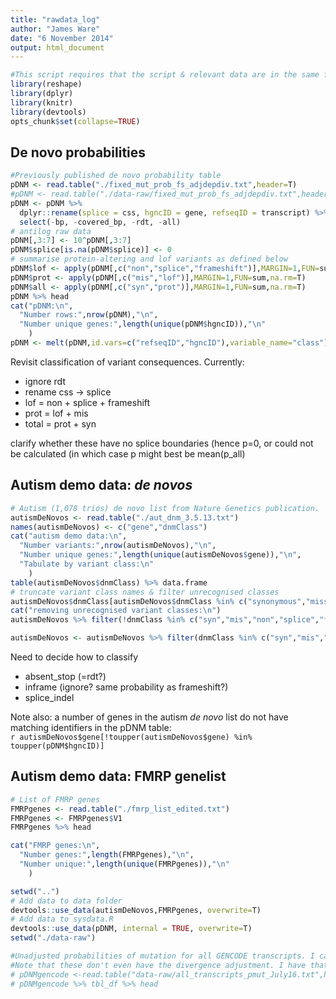 ```yaml
---
title: "rawdata_log"
author: "James Ware"
date: "6 November 2014"
output: html_document
---
```


```r
#This script requires that the script & relevant data are in the same folder, presumed to be denovolyzeR/data-raw
library(reshape)
library(dplyr)
library(knitr)
library(devtools)
opts_chunk$set(collapse=TRUE)
```

## De novo probabilities
```r
#Previously published de novo probability table
pDNM <- read.table("./fixed_mut_prob_fs_adjdepdiv.txt",header=T)
#pDNM <- read.table("./data-raw/fixed_mut_prob_fs_adjdepdiv.txt",header=T)
pDNM <- pDNM %>% 
  dplyr::rename(splice = css, hgncID = gene, refseqID = transcript) %>% 
  select(-bp, -covered_bp, -rdt, -all)
# antilog raw data
pDNM[,3:7] <- 10^pDNM[,3:7]
pDNM$splice[is.na(pDNM$splice)] <- 0
# summarise protein-altering and lof variants as defined below
pDNM$lof <- apply(pDNM[,c("non","splice","frameshift")],MARGIN=1,FUN=sum,na.rm=T)
pDNM$prot <- apply(pDNM[,c("mis","lof")],MARGIN=1,FUN=sum,na.rm=T)
pDNM$all <- apply(pDNM[,c("syn","prot")],MARGIN=1,FUN=sum,na.rm=T)
pDNM %>% head
cat("pDNM:\n",
  "Number rows:",nrow(pDNM),"\n",
  "Number unique genes:",length(unique(pDNM$hgncID)),"\n"
    )
pDNM <- melt(pDNM,id.vars=c("refseqID","hgncID"),variable_name="class")
```

Revisit classification of variant consequences. Currently:

* ignore rdt
* rename css -> splice
* lof = non + splice + frameshift
* prot = lof + mis
* total = prot + syn

clarify whether these have no splice boundaries (hence p=0, or could not be calculated (in which case p might best be mean(p_all)

## Autism demo data: *de novos*
```r
# Autism (1,078 trios) de novo list from Nature Genetics publication.
autismDeNovos <- read.table("./aut_dnm_3.5.13.txt")
names(autismDeNovos) <- c("gene","dnmClass")
cat("autism demo data:\n",
  "Number variants:",nrow(autismDeNovos),"\n",
  "Number unique genes:",length(unique(autismDeNovos$gene)),"\n",
  "Tabulate by variant class:\n"
    )
table(autismDeNovos$dnmClass) %>% data.frame
# truncate variant class names & filter unrecognised classes
autismDeNovos$dnmClass[autismDeNovos$dnmClass %in% c("synonymous","missense","nonsense")] <- autismDeNovos$dnmClass[autismDeNovos$dnmClass %in% c("synonymous","missense","nonsense")] %>% substr(1,3)
cat("removing unrecognised variant classes:\n")
autismDeNovos %>% filter(!dnmClass %in% c("syn","mis","non","splice","frameshift"))

autismDeNovos <- autismDeNovos %>% filter(dnmClass %in% c("syn","mis","non","splice","frameshift"))
```
Need to decide how to classify 

* absent_stop (=rdt?)
* inframe (ignore?  same probability as frameshift?)
* splice_indel

Note also: a number of genes in the autism *de novo* list do not have matching identifiers in the pDNM table:  
`r autismDeNovos$gene[!toupper(autismDeNovos$gene) %in% toupper(pDNM$hgncID)]`

## Autism demo data: FMRP genelist
```r
# List of FMRP genes
FMRPgenes <- read.table("./fmrp_list_edited.txt")
FMRPgenes <- FMRPgenes$V1
FMRPgenes %>% head

cat("FMRP genes:\n",
  "Number genes:",length(FMRPgenes),"\n",
  "Number unique:",length(unique(FMRPgenes)),"\n"
    )
```

```r
setwd("..")
# Add data to data folder
devtools::use_data(autismDeNovos,FMRPgenes, overwrite=T)
# Add data to sysdata.R
devtools::use_data(pDNM, internal = TRUE, overwrite=T)
setwd("./data-raw")
```



```r
#Unadjusted probabilities of mutation for all GENCODE transcripts. I can extract just the ones that I defined as canonical and send that file if you'd like. 
#Note that these don't even have the divergence adjustment. I have that information as well.
# pDNMgencode <-read.table("data-raw/all_transcripts_pmut_July16.txt",header=T)
# pDNMgencode %>% tbl_df %>% head
```







